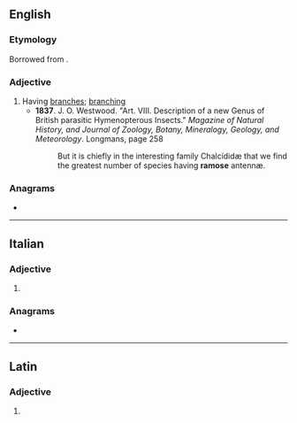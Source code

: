 ==English==

===Etymology===
Borrowed from {{bor|en|la|rāmōsus}}.

===Adjective===
{{en-adj}}

# Having [[branch]]es; [[branching]]
#* '''1837'''. J. O. Westwood. "Art. VIII. Description of a new Genus of British parasitic Hymenopterous Insects." ''Magazine of Natural History, and Journal of Zoology, Botany, Mineralogy, Geology, and Meteorology''. Longmans, page 258
#*: But it is chiefly in the interesting family Chalcídidæ that we find the greatest number of species having '''ramose''' antennæ.

===Anagrams===
* {{anagrams|en|Eramos|Somera|ameros|seroma}}

----

==Italian==

===Adjective===
{{head|it|adjective form|g=f-p}}

# {{it-adj form of|ramoso|f|pl}}

===Anagrams===
* {{anagrams|it|Erasmo|saremo|somare}}

----

==Latin==

===Adjective===
{{la-adj-form|rāmōse}}

# {{inflection of|rāmōsus||voc|m|s|lang=la}}